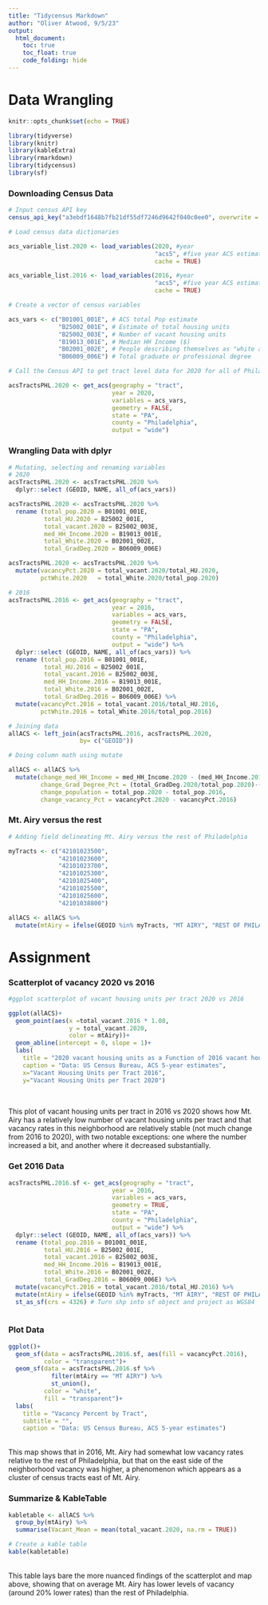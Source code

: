 ```yaml
---
title: "Tidycensus Markdown"
author: "Oliver Atwood, 9/5/23"
output:
  html_document:
    toc: true
    toc_float: true
    code_folding: hide
---
```

# Data Wrangling
```r
knitr::opts_chunk$set(echo = TRUE)

library(tidyverse)
library(knitr)
library(kableExtra)
library(rmarkdown)
library(tidycensus)
library(sf)
```

### Downloading Census Data
```r
# Input census API key
census_api_key("a3ebdf1648b7fb21df55df7246d9642f040c0ee0", overwrite = TRUE)
```

```r
# Load census data dictionaries

acs_variable_list.2020 <- load_variables(2020, #year
                                         "acs5", #five year ACS estimates
                                         cache = TRUE)

acs_variable_list.2016 <- load_variables(2016, #year
                                         "acs5", #five year ACS estimates
                                         cache = TRUE)
```

```r
# Create a vector of census variables

acs_vars <- c("B01001_001E", # ACS total Pop estimate
              "B25002_001E", # Estimate of total housing units
              "B25002_003E", # Number of vacant housing units
              "B19013_001E", # Median HH Income ($)
              "B02001_002E", # People describing themselves as "white alone"
              "B06009_006E") # Total graduate or professional degree
```

```r
# Call the Census API to get tract level data for 2020 for all of Philadelphia

acsTractsPHL.2020 <- get_acs(geography = "tract",
                             year = 2020, 
                             variables = acs_vars, 
                             geometry = FALSE, 
                             state = "PA", 
                             county = "Philadelphia", 
                             output = "wide") 
```

### Wrangling Data with dplyr
```r
# Mutating, selecting and renaming variables
# 2020
acsTractsPHL.2020 <- acsTractsPHL.2020 %>%
  dplyr::select (GEOID, NAME, all_of(acs_vars))

acsTractsPHL.2020 <- acsTractsPHL.2020 %>%
  rename (total_pop.2020 = B01001_001E,
          total_HU.2020 = B25002_001E,
          total_vacant.2020 = B25002_003E,
          med_HH_Income.2020 = B19013_001E,
          total_White.2020 = B02001_002E,
          total_GradDeg.2020 = B06009_006E)

acsTractsPHL.2020 <- acsTractsPHL.2020 %>%
  mutate(vacancyPct.2020 = total_vacant.2020/total_HU.2020,
         pctWhite.2020   = total_White.2020/total_pop.2020)

# 2016
acsTractsPHL.2016 <- get_acs(geography = "tract",
                             year = 2016, 
                             variables = acs_vars,
                             geometry = FALSE,
                             state = "PA", 
                             county = "Philadelphia",
                             output = "wide") %>%
  dplyr::select (GEOID, NAME, all_of(acs_vars)) %>% 
  rename (total_pop.2016 = B01001_001E,
          total_HU.2016 = B25002_001E,
          total_vacant.2016 = B25002_003E,
          med_HH_Income.2016 = B19013_001E,
          total_White.2016 = B02001_002E,
          total_GradDeg.2016 = B06009_006E) %>%
  mutate(vacancyPct.2016 = total_vacant.2016/total_HU.2016,
         pctWhite.2016 = total_White.2016/total_pop.2016)
```

```r
# Joining data
allACS <- left_join(acsTractsPHL.2016, acsTractsPHL.2020,
                    by= c("GEOID"))
```

```r
# Doing column math using mutate

allACS <- allACS %>%
  mutate(change_med_HH_Income = med_HH_Income.2020 - (med_HH_Income.2016 * 1.08), 
         change_Grad_Degree_Pct = (total_GradDeg.2020/total_pop.2020)-(total_GradDeg.2016/total_pop.2016),
         change_population = total_pop.2020 - total_pop.2016, 
         change_vacancy_Pct = vacancyPct.2020 - vacancyPct.2016)

```
### Mt. Airy versus the rest
```r
# Adding field delineating Mt. Airy versus the rest of Philadelphia

myTracts <- c("42101023500", 
              "42101023600", 
              "42101023700", 
              "42101025300", 
              "42101025400",
              "42101025500", 
              "42101025600", 
              "42101038800")

allACS <- allACS %>%
  mutate(mtAiry = ifelse(GEOID %in% myTracts, "MT AIRY", "REST OF PHILADELPHIA"))
```

# Assignment
### Scatterplot of vacancy 2020 vs 2016
```r
#ggplot scatterplot of vacant housing units per tract 2020 vs 2016

ggplot(allACS)+
  geom_point(aes(x =total_vacant.2016 * 1.08, 
                 y = total_vacant.2020,
                 color = mtAiry))+
  geom_abline(intercept = 0, slope = 1)+
  labs(
    title = "2020 vacant housing units as a Function of 2016 vacant housing units",
    caption = "Data: US Census Bureau, ACS 5-year estimates",
    x="Vacant Housing Units per Tract 2016", 
    y="Vacant Housing Units per Tract 2020")
  
```
<br>
  This plot of vacant housing units per tract in 2016 vs 2020 shows how Mt. Airy has a relatively low number of vacant housing units per tract and that vacancy rates in this neighborhood are relatively stable (not much change from 2016 to 2020), with two notable exceptions: one where the number increased a bit, and another where it decreased substantially.

### Get 2016 Data
```r
acsTractsPHL.2016.sf <- get_acs(geography = "tract",
                             year = 2016, 
                             variables = acs_vars, 
                             geometry = TRUE, 
                             state = "PA", 
                             county = "Philadelphia", 
                             output = "wide") %>% 
  dplyr::select (GEOID, NAME, all_of(acs_vars)) %>%
  rename (total_pop.2016 = B01001_001E,
          total_HU.2016 = B25002_001E,
          total_vacant.2016 = B25002_003E,
          med_HH_Income.2016 = B19013_001E,
          total_White.2016 = B02001_002E,
          total_GradDeg.2016 = B06009_006E) %>%
  mutate(vacancyPct.2016 = total_vacant.2016/total_HU.2016) %>%
  mutate(mtAiry = ifelse(GEOID %in% myTracts, "MT AIRY", "REST OF PHILADELPHIA")) %>%
  st_as_sf(crs = 4326) # Turn shp into sf object and project as WGS84
  
```

### Plot Data
```r
ggplot()+
  geom_sf(data = acsTractsPHL.2016.sf, aes(fill = vacancyPct.2016),
          color = "transparent")+
  geom_sf(data = acsTractsPHL.2016.sf %>%
            filter(mtAiry == "MT AIRY") %>%
            st_union(),
          color = "white",
          fill = "transparent")+
  labs(
    title = "Vacancy Percent by Tract",
    subtitle = "",
    caption = "Data: US Census Bureau, ACS 5-year estimates")
```

<br>
  This map shows that in 2016, Mt. Airy had somewhat low vacancy rates relative to the rest of Philadelphia, but that on the east side of the neighborhood vacancy was higher, a phenomenon which appears as a cluster of census tracts east of Mt. Airy.

### Summarize & KableTable
```r
kabletable <- allACS %>%
  group_by(mtAiry) %>%
  summarise(Vacant_Mean = mean(total_vacant.2020, na.rm = TRUE))

# Create a kable table
kable(kabletable)
```
<br>
  This table lays bare the more nuanced findings of the scatterplot and map above, showing that on average Mt. Airy has lower levels of vacancy (around 20% lower rates) than the rest of Philadelphia.